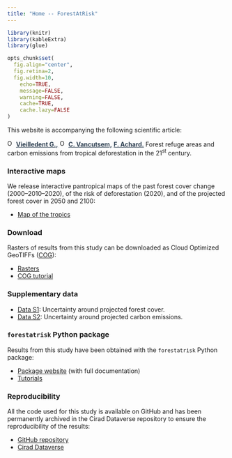 ```yaml
---
title: "Home -- ForestAtRisk"
---
```


```r
library(knitr)
library(kableExtra)
library(glue)

opts_chunk$set(
  fig.align="center",
  fig.retina=2,
  fig.width=10,
	echo=TRUE,
	message=FALSE,
	warning=FALSE,
	cache=TRUE,
	cache.lazy=FALSE 
)
```


This website is accompanying the following scientific article:

<a href="https://orcid.org/0000-0002-1685-4997"><img alt="ORCID logo" src="images/Logo_ORCID.png" width="16" height="16" /></a>
<a href="https://ecology.ghislainv.fr" style="color:#2C3E50;">**Vieilledent G.,**</a>
<a href="https://orcid.org/0000-0003-3851-8588"><img alt="ORCID logo" src="images/Logo_ORCID.png" width="16" height="16" /></a>
<a href="https://www.researchgate.net/profile/Christelle_Vancutsem" style="color:#2C3E50;">**C. Vancutsem,**</a>
<a href="https://www.researchgate.net/profile/Achard_Frederic" style="color:#2C3E50;">**F. Achard.**</a>
Forest refuge areas and carbon emissions from tropical deforestation in the 21^st^ century.


### Interactive maps

We release interactive pantropical maps of the past forest cover change (2000--2010--2020), of the risk of deforestation (2020), and of the projected forest cover in 2050 and 2100: 

- [Map of the tropics](https://forestatrisk.cirad.fr/maps.html)

### Download

Rasters of results from this study can be downloaded as Cloud Optimized GeoTIFFs ([COG](https://www.cogeo.org/)):

- [Rasters](https://forestatrisk.cirad.fr/rasters.html)
- [COG tutorial](https://forestatrisk.cirad.fr/notebooks/cog.html)

### Supplementary data

- [Data S1](https://forestatrisk.cirad.fr/data-s.html): Uncertainty around projected forest cover.
- [Data S2](https://forestatrisk.cirad.fr/data-s.html): Uncertainty around projected carbon emissions.

### `forestatrisk` Python package

Results from this study have been obtained with the `forestatrisk` Python package:

- [Package website](https://ecology.ghislainv.fr/forestatrisk/) (with full documentation)
- [Tutorials](https://ecology.ghislainv.fr/forestatrisk/articles.html)

### Reproducibility

All the code used for this study is available on GitHub and has been permanently archived in the Cirad Dataverse repository to ensure the reproducibility of the results:

- [GitHub repository](https://github.com/ghislainv/forestatrisk-tropics)
- [Cirad Dataverse](<https://doi.org/10.18167/DVN1/7N2BTU>)
